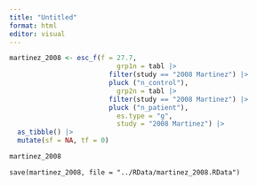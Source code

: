 ```yaml
---
title: "Untitled"
format: html
editor: visual
---
```


```r
martinez_2008 <- esc_f(f = 27.7, 
                           grp1n = tabl |> 
                         filter(study == "2008 Martinez") |> 
                         pluck ("n_control"), 
                           grp2n = tabl |> 
                         filter(study == "2008 Martinez") |> 
                         pluck ("n_patient"), 
                           es.type = "g", 
                           study = "2008 Martinez") |> 
  as_tibble() |> 
  mutate(sf = NA, tf = 0) 

martinez_2008
```

```martinez_2008
save(martinez_2008, file = "../RData/martinez_2008.RData")
```
